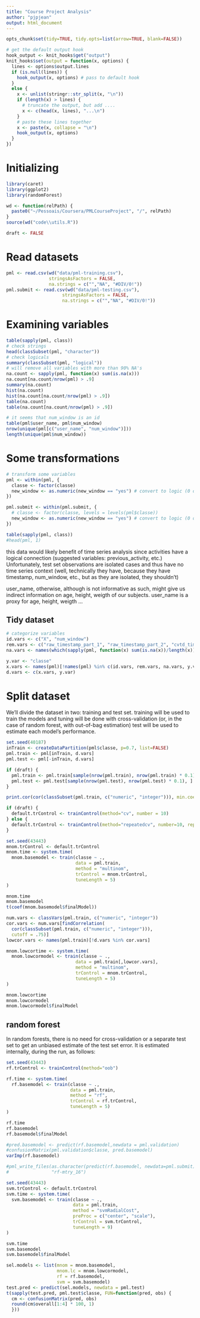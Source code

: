 ```yaml
---
title: "Course Project Analysis"
author: "pjpjean"
output: html_document
---
```

```r
opts_chunk$set(tidy=TRUE, tidy.opts=list(arrow=TRUE, blank=FALSE))

# get the default output hook
hook_output <- knit_hooks$get("output")
knit_hooks$set(output = function(x, options) {
  lines <- options$output.lines
  if (is.null(lines)) {
    hook_output(x, options) # pass to default hook
  }
  else {
    x <- unlist(stringr::str_split(x, "\n"))
    if (length(x) > lines) {
      # truncate the output, but add ....
      x <- c(head(x, lines), "...\n")
    }
    # paste these lines together
    x <- paste(x, collapse = "\n")
    hook_output(x, options)
  }
})
```

# Initializing
```r
library(caret)
library(ggplot2)
library(randomForest)

wd <- function(relPath) {
  paste0("~/Pessoais/Coursera/PMLCourseProject", "/", relPath)
}
source(wd("code\\utils.R"))
```

```r
draft <- FALSE
```

# Read datasets
```r
pml <- read.csv(wd("data/pml-training.csv"),
                stringsAsFactors = FALSE,
                na.strings = c("","NA", "#DIV/0!"))
pml.submit <- read.csv(wd("data/pml-testing.csv"),
                     stringsAsFactors = FALSE,
                     na.strings = c("","NA", "#DIV/0!"))
```

# Examining variables
```r
table(sapply(pml, class))
# check strings
head(classSubset(pml, "character"))
# check logicals
summary(classSubset(pml, "logical"))
# will remove all variables with more than 90% NA's
na.count <- sapply(pml, function(x) sum(is.na(x)))
na.count[na.count/nrow(pml) > .9]
summary(na.count)
hist(na.count)
hist(na.count[na.count/nrow(pml) > .9])
table(na.count)
table(na.count[na.count/nrow(pml) > .9])

# it seems that num_window is an id
table(pml$user_name, pml$num_window)
nrow(unique(pml[c("user_name", "num_window")]))
length(unique(pml$num_window))
```

# Some transformations
```r
# transform some variables
pml <- within(pml, {
  classe <- factor(classe)
  new_window <- as.numeric(new_window == "yes") # convert to logic (0 or 1)
})

pml.submit <- within(pml.submit, {
  # classe <- factor(classe, levels = levels(pml$classe))
  new_window <- as.numeric(new_window == "yes") # convert to logic (0 or 1)
})

table(sapply(pml, class))
#head(pml, 1)
```

this data would likely benefit of time series analysis since activities
have a logical connection (suggested variables: previous_activity, etc.)
Unfortunately, test set observations are isolated cases and thus have no
time series context (well, technically they have, because they have
timestamp, num_window, etc., but as they are isolated, they shouldn't)

user_name, otherwise, although is not informative as such, might
give us indirect information on age, height, weigth of our subjects.
user_name is a proxy for age, height, weigth ...

## Tidy dataset
```r
# categorize variables
id.vars <- c("X", "num_window")
rem.vars <- c("raw_timestamp_part_1", "raw_timestamp_part_2", "cvtd_timestamp")
na.vars <- names(which(sapply(pml, function(x) sum(is.na(x))/length(x)) > 0.9))

y.var <- "classe"
x.vars <- names(pml)[!names(pml) %in% c(id.vars, rem.vars, na.vars, y.var)]
d.vars <- c(x.vars, y.var)
```

# Split dataset
We'll divide the dataset in two: training and test set.
training will be used to train the models and tuning will be done with cross-validation (or, in the case of random forest, with out-of-bag estimation)
test will be used to estimate each model's performance.

```r
set.seed(40187)
inTrain <- createDataPartition(pml$classe, p=0.7, list=FALSE)
pml.train <- pml[inTrain, d.vars]
pml.test <- pml[-inTrain, d.vars]
```
```r
if (draft) {
  pml.train <- pml.train[sample(nrow(pml.train), nrow(pml.train) * 0.1), ]
  pml.test <- pml.test[sample(nrow(pml.test), nrow(pml.test) * 0.1), ]
}
```

```r
print.cor(cor(classSubset(pml.train, c("numeric", "integer"))), min.coef = 0.6, lower.t = TRUE)
```

``` r
if (draft) {
  default.trControl <- trainControl(method="cv", number = 10)
} else {
  default.trControl <- trainControl(method="repeatedcv", number=10, repeats=3)
}
```

```r
set.seed(43443)
mnom.trControl <- default.trControl
mnom.time <- system.time(
  mnom.basemodel <- train(classe ~ ., 
                          data = pml.train, 
                          method = "multinom", 
                          trControl = mnom.trControl,
                          tuneLength = 5)
)
```

```r
mnom.time
mnom.basemodel
t(coef(mnom.basemodel$finalModel))
```

```r
num.vars <- classVars(pml.train, c("numeric", "integer"))
cor.vars <- num.vars[findCorrelation(
  cor(classSubset(pml.train, c("numeric", "integer"))), 
  cutoff = .75)]
lowcor.vars <- names(pml.train)[!d.vars %in% cor.vars]

mnom.lowcortime <- system.time(
  mnom.lowcormodel <- train(classe ~ ., 
                          data = pml.train[,lowcor.vars], 
                          method = "multinom", 
                          trControl = mnom.trControl,
                          tuneLength = 5)
)
```

```r
mnom.lowcortime
mnom.lowcormodel
mnom.lowcormodel$finalModel
```

## random forest
In random forests, there is no need for cross-validation or a separate test
set to get an unbiased estimate of the test set error. It is estimated
internally, during the run, as follows:

```r
set.seed(43443)
rf.trControl <- trainControl(method="oob")

rf.time <- system.time(
  rf.basemodel <- train(classe ~ ., 
                        data = pml.train, 
                        method = "rf", 
                        trControl = rf.trControl,
                        tuneLength = 5)
)
```

``` r
rf.time
rf.basemodel
rf.basemodel$finalModel

#pred.basemodel <- predict(rf.basemodel,newdata = pml.validation)
#confusionMatrix(pml.validation$classe, pred.basemodel)
varImp(rf.basemodel)

#pml_write_files(as.character(predict(rf.basemodel, newdata=pml.submit)),
#                "rf-mtry_16")
```

```r
set.seed(43443)
svm.trControl <- default.trControl
svm.time <- system.time(
  svm.basemodel <- train(classe ~ ., 
                         data = pml.train, 
                         method = "svmRadialCost",
                         preProc = c("center", "scale"),
                         trControl = svm.trControl,
                         tuneLength = 9)
)
```

``` r
svm.time
svm.basemodel
svm.basemodel$finalModel
```

```r
sel.models <- list(mnom = mnom.basemodel, 
                   mnom.lc = mnom.lowcormodel, 
                   rf = rf.basemodel, 
                   svm = svm.basemodel)
test.pred <- predict(sel.models, newdata = pml.test)
t(sapply(test.pred, pml.test$classe, FUN=function(pred, obs) {
  cm <- confusionMatrix(pred, obs)
  round(cm$overall[1:4] * 100, 1)
  }))
```

